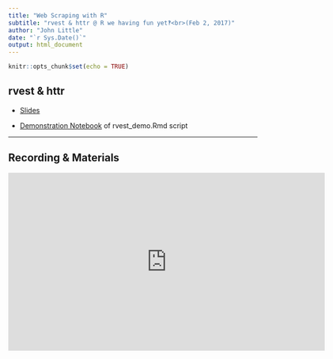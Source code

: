 ```yaml
---
title: "Web Scraping with R"
subtitle: "rvest & httr @ R we having fun yet‽<br>(Feb 2, 2017)"
author: "John Little"
date: "`r Sys.Date()`"
output: html_document
---
```


```r
knitr::opts_chunk$set(echo = TRUE)
```

## rvest & httr

- [Slides](http://libjohn.github.io/rfun-scrape/slides.html)

- [Demonstration Notebook](http://libjohn.github.io/rfun-scrape/rvest_demo.nb.html) of rvest_demo.Rmd script

---

## Recording & Materials

<iframe height="360" width="640" src="https://warpwire.duke.edu/w/xY4BAA/" frameborder="0" scrolling="0" allowfullscreen></iframe>
